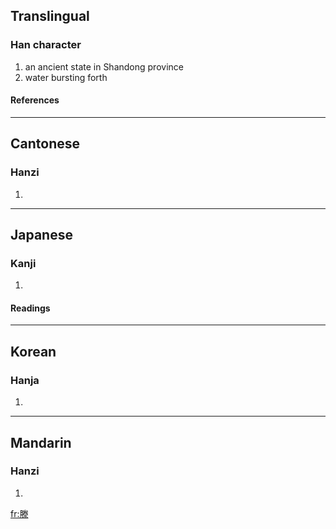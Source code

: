 ==Translingual==
===Han character===
{{Han char|rn=85|rad=水|as=10|sn=13|four=7923<sub>2</sub>|canj=月火手水 (BFQE)}}
# an ancient state in Shandong province
# water bursting forth
====References====
{{Han ref|kx=0643.070|dkj=18036|dj=1050.140|hdz=32108.210|uh=6ED5|ud=28373|bh=BCF0|bd=48368}}

----
==Cantonese==
===Hanzi===
{{yue-hanzi|jyut=|y=tang4}}
# {{defn|Cantonese}}

----
==Japanese==
===Kanji===
{{ja-kanji|grade=|rs=水10}}
# {{defn|Japanese}} 
====Readings====
{{ja-readings|on=[[とう]] (tō)|kun=[[わく]] (waku)}}

----
==Korean==
===Hanja===
{{ko-hanja|hangeul=등|eumhun=|rv=deung|mr=tŭng|y=tung}}
# {{defn|Korean}}

----
==Mandarin==
===Hanzi===
{{cmn-hanzi|pin=[[téng]] (teng2)|wg=t'eng<sup>2</sup>}}
# {{defn|Mandarin}}

[[fr:滕]]